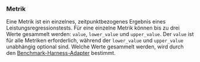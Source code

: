 ### Metrik
Eine Metrik ist ein einzelnes, zeitpunktbezogenes Ergebnis eines Leistungsregressionstests.
Für eine einzelne Metrik können bis zu drei Werte gesammelt werden: `value`, `lower_value` und `upper_value`.
Der `value` ist für alle Metriken erforderlich, während der `lower_value` und `upper_value` unabhängig optional sind.
Welche Werte gesammelt werden, wird durch den [Benchmark-Harness-Adapter](/de/docs/explanation/adapters/) bestimmt.